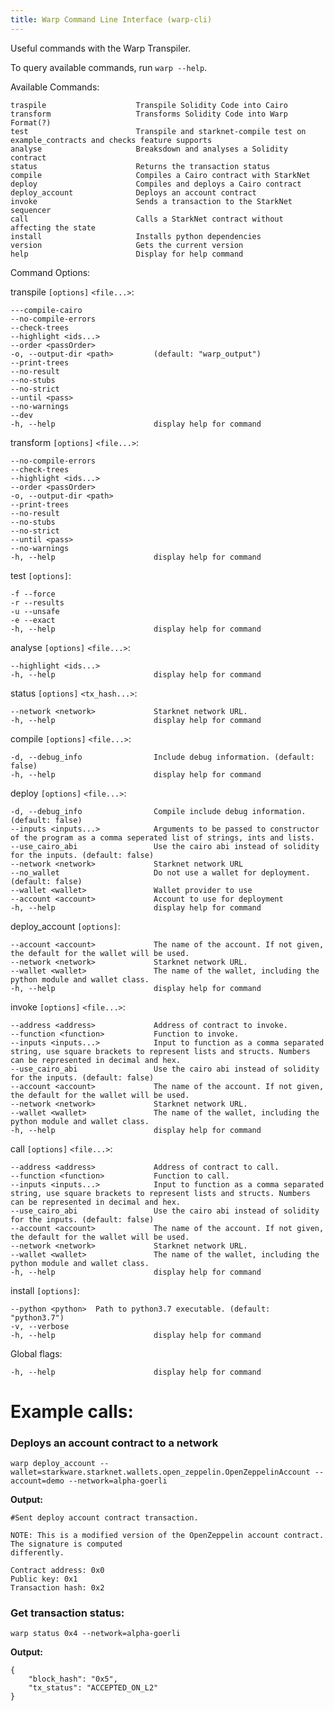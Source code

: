 ```yaml
---
title: Warp Command Line Interface (warp-cli)
---
```


Useful commands with the Warp Transpiler.

To query available commands, run `warp --help`.

Available Commands:

    traspile                    Transpile Solidity Code into Cairo
    transform                   Transforms Solidity Code into Warp Format(?)
    test                        Transpile and starknet-compile test on example_contracts and checks feature supports
    analyse                     Breaksdown and analyses a Solidity contract
    status                      Returns the transaction status
    compile                     Compiles a Cairo contract with StarkNet
    deploy                      Compiles and deploys a Cairo contract
    deploy_account              Deploys an account contract
    invoke                      Sends a transaction to the StarkNet sequencer
    call                        Calls a StarkNet contract without affecting the state
    install                     Installs python dependencies
    version                     Gets the current version
    help                        Display for help command

Command Options:

transpile `[options]` `<file...>`:

    ---compile-cairo
    --no-compile-errors
    --check-trees
    --highlight <ids...>
    --order <passOrder>
    -o, --output-dir <path>         (default: "warp_output")
    --print-trees
    --no-result
    --no-stubs
    --no-strict
    --until <pass>
    --no-warnings
    --dev
    -h, --help                      display help for command

transform `[options]` `<file...>`:

    --no-compile-errors
    --check-trees
    --highlight <ids...>
    --order <passOrder>
    -o, --output-dir <path>
    --print-trees
    --no-result
    --no-stubs
    --no-strict
    --until <pass>
    --no-warnings
    -h, --help                      display help for command

test `[options]`:

    -f --force
    -r --results
    -u --unsafe
    -e --exact
    -h, --help                      display help for command

analyse `[options]` `<file...>`:

    --highlight <ids...>
    -h, --help                      display help for command

status `[options]` `<tx_hash...>`:

    --network <network>             Starknet network URL.
    -h, --help                      display help for command

compile `[options]` `<file...>`:

    -d, --debug_info                Include debug information. (default: false)
    -h, --help                      display help for command

deploy `[options]` `<file...>`:

    -d, --debug_info                Compile include debug information. (default: false)
    --inputs <inputs...>            Arguments to be passed to constructor of the program as a comma seperated list of strings, ints and lists.
    --use_cairo_abi                 Use the cairo abi instead of solidity for the inputs. (default: false)
    --network <network>             Starknet network URL
    --no_wallet                     Do not use a wallet for deployment. (default: false)
    --wallet <wallet>               Wallet provider to use
    --account <account>             Account to use for deployment
    -h, --help                      display help for command

deploy_account `[options]`:

    --account <account>             The name of the account. If not given, the default for the wallet will be used.
    --network <network>             Starknet network URL.
    --wallet <wallet>               The name of the wallet, including the python module and wallet class.
    -h, --help                      display help for command

invoke `[options]` `<file...>`:

    --address <address>             Address of contract to invoke.
    --function <function>           Function to invoke.
    --inputs <inputs...>            Input to function as a comma separated string, use square brackets to represent lists and structs. Numbers can be represented in decimal and hex.
    --use_cairo_abi                 Use the cairo abi instead of solidity for the inputs. (default: false)
    --account <account>             The name of the account. If not given, the default for the wallet will be used.
    --network <network>             Starknet network URL.
    --wallet <wallet>               The name of the wallet, including the python module and wallet class.
    -h, --help                      display help for command

call `[options]` `<file...>`:

    --address <address>             Address of contract to call.
    --function <function>           Function to call.
    --inputs <inputs...>            Input to function as a comma separated string, use square brackets to represent lists and structs. Numbers can be represented in decimal and hex.
    --use_cairo_abi                 Use the cairo abi instead of solidity for the inputs. (default: false)
    --account <account>             The name of the account. If not given, the default for the wallet will be used.
    --network <network>             Starknet network URL.
    --wallet <wallet>               The name of the wallet, including the python module and wallet class.
    -h, --help                      display help for command

install `[options]`:

    --python <python>  Path to python3.7 executable. (default: "python3.7")
    -v, --verbose
    -h, --help                      display help for command

Global flags:

    -h, --help                      display help for command

# Example calls:

### Deploys an account contract to a network

    warp deploy_account --wallet=starkware.starknet.wallets.open_zeppelin.OpenZeppelinAccount --account=demo --network=alpha-goerli

**Output:**

    #Sent deploy account contract transaction.

    NOTE: This is a modified version of the OpenZeppelin account contract. The signature is computed
    differently.

    Contract address: 0x0
    Public key: 0x1
    Transaction hash: 0x2

### Get transaction status:

    warp status 0x4 --network=alpha-goerli

**Output:**

    {
        "block_hash": "0x5",
        "tx_status": "ACCEPTED_ON_L2"
    }
